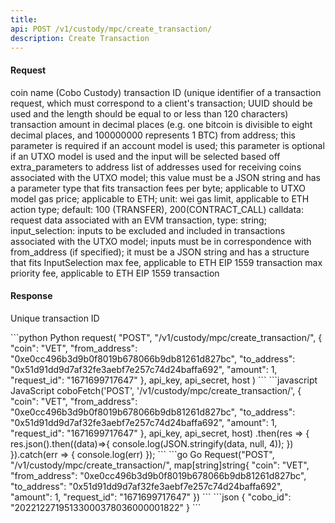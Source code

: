 ```yaml
---
title: 
api: POST /v1/custody/mpc/create_transaction/ 
description: Create Transaction 
---
```

#### Request 

<ParamField body="coin" type="String" required>coin name (Cobo Custody)</ParamField> 
<ParamField body="request_id" type="String" required>transaction ID (unique identifier of a transaction request, which must correspond to a client's transaction; UUID should be used and the length should be equal to or less than 120 characters)</ParamField> 
<ParamField body="amount" type="Int" required>transaction amount in decimal places (e.g. one bitcoin is divisible to eight decimal places, and 100000000 represents 1 BTC)</ParamField> 
<ParamField body="from_address" type="String" >from address; this parameter is required if an account model is used; this parameter is optional if an UTXO model is used and the input will be selected based off extra_parameters</ParamField> 
<ParamField body="to_address" type="String" >to address</ParamField> 
<ParamField body="to_address_details" type="String" >list of addresses used for receiving  coins associated with the UTXO model; this value must be a JSON string and has a parameter type that fits</ParamField>
<ParamField body="fee" type="Float" >transaction fees per byte; applicable to UTXO model</ParamField> 
<ParamField body="gas_price" type="Int" >gas price; applicable to ETH; unit: wei</ParamField> 
<ParamField body="gas_limit" type="Int" >gas limit, applicable to ETH</ParamField> 
<ParamField body="operation" type="Int" >action type; default: 100 (TRANSFER), 200(CONTRACT_CALL)</ParamField> 
<ParamField body="extra_parameters" type="Json" >calldata: request data associated with an EVM transaction, type: string; input_selection: inputs to be excluded and included in transactions associated with the UTXO model; inputs must be in correspondence with from_address (if specified); it must be a JSON string and has a structure that fits InputSelection</ParamField> 
<ParamField body="max_fee" type="Int" >max fee, applicable to ETH EIP 1559 transaction</ParamField> 
<ParamField body="max_priority_fee" type="Int" >max priority fee, applicable to ETH EIP 1559 transaction</ParamField> 

#### Response

<ResponseField name="cobo_id" type="String" >Unique transaction ID</ResponseField>


<RequestExample>
```python Python
request(
    "POST",
    "/v1/custody/mpc/create_transaction/",
    {
        "coin": "VET",
        "from_address": "0xe0cc496b3d9b0f8019b678066b9db81261d827bc",
        "to_address": "0x51d91dd9d7af32fe3aebf7e257c74d24baffa692",
        "amount": 1,
        "request_id": "1671699717647"
    },
    api_key, api_secret, host
)
```
```javascript JavaScript
coboFetch('POST', '/v1/custody/mpc/create_transaction/', {
    "coin": "VET",
    "from_address": "0xe0cc496b3d9b0f8019b678066b9db81261d827bc",
    "to_address": "0x51d91dd9d7af32fe3aebf7e257c74d24baffa692",
    "amount": 1,
    "request_id": "1671699717647"
}, api_key, api_secret, host)
    .then(res => {
        res.json().then((data)=>{
            console.log(JSON.stringify(data, null, 4));
        })
    }).catch(err => {
        console.log(err)
    });
```
```go Go
Request("POST", "/v1/custody/mpc/create_transaction/", map[string]string{
    "coin": "VET",
    "from_address": "0xe0cc496b3d9b0f8019b678066b9db81261d827bc",
    "to_address": "0x51d91dd9d7af32fe3aebf7e257c74d24baffa692",
    "amount": 1,
    "request_id": "1671699717647"
})
```
</RequestExample>

<ResponseExample>
```json
{
  "cobo_id": "20221227195133000378036000001822"
}
```
</ResponseExample>
